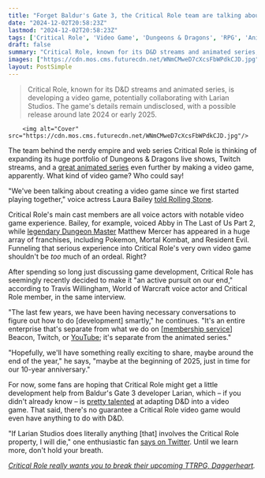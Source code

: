 ```yaml
---
title: "Forget Baldur's Gate 3, the Critical Role team are talking about creating their own video game"
date: "2024-12-02T20:58:23Z"
lastmod: "2024-12-02T20:58:23Z"
tags: ['Critical Role', 'Video Game', 'Dungeons & Dragons', 'RPG', 'Animation']
draft: false
summary: "Critical Role, known for its D&D streams and animated series, is developing a video game,  potentially collaborating with Larian Studios.  The game's details remain undisclosed, with a possible release around late 2024 or early 2025."
images: ["https://cdn.mos.cms.futurecdn.net/WNmCMweD7cXcsFbWPdkCJD.jpg"]
layout: PostSimple
---
```

> Critical Role, known for its D&D streams and animated series, is developing a video game,  potentially collaborating with Larian Studios.  The game's details remain undisclosed, with a possible release around late 2024 or early 2025.


        <img alt="Cover" src="https://cdn.mos.cms.futurecdn.net/WNmCMweD7cXcsFbWPdkCJD.jpg"/>
        
The team behind the nerdy empire and web series Critical Role is thinking of expanding its huge portfolio of Dungeons & Dragons live shows, Twitch streams, and a [<u>great animated series</u>](https://www.gamesradar.com/entertainment/animation-shows/one-of-amazons-best-animated-shows-is-coming-back-for-season-4/) even further by making a video game, apparently. What kind of video game? Who could say!

"We've been talking about creating a video game since we first started playing together," voice actress Laura Bailey [<u>told Rolling Stone</u>](https://www.rollingstone.com/culture/rs-gaming/critical-role-dungeons-and-dragons-interview-1235188141/). 

Critical Role's main cast members are all voice actors with notable video game experience. Bailey, for example, voiced Abby in The Last of Us Part 2, while [<u>legendary Dungeon Master</u>](https://www.gamesradar.com/dandd-legend-matthew-mercer-overcomes-baldurs-gate-3-challenge-by-stacking-40-boxes/) Matthew Mercer has appeared in a huge array of franchises, including Pokemon, Mortal Kombat, and Resident Evil. Funneling that serious experience into Critical Role's very own video game shouldn't be *too* much of an ordeal. Right? 

After spending so long just discussing game development, Critical Role has seemingly recently decided to make it "an active pursuit on our end," according to Travis Willingham, World of Warcraft voice actor and Critical Role member, in the same interview. 

"The last few years, we have been having necessary conversations to figure out how to do [development] smartly," he continues. "It's an entire enterprise that's separate from what we do on [[<u>membership service</u>](https://critrole.com/beacon/)] Beacon, Twitch, or [YouTube](https://www.gamesradar.com/tag/youtube/); it's separate from the animated series."

"Hopefully, we'll have something really exciting to share, maybe around the end of the year," he says, "maybe at the beginning of 2025, just in time for our 10-year anniversary." 

For now, some fans are hoping that Critical Role might get a little development help from Baldur's Gate 3 developer Larian, which – if you didn't already know – is [<u>pretty talented</u>](https://www.gamesradar.com/games/baldur-s-gate/after-the-success-of-baldurs-gate-3-hasbro-has-a-new-dungeons-and-dragons-game-in-the-works-we-want-to-reach-fans-where-they-want-to-play/) at adapting D&D into a video game. That said, there's no guarantee a Critical Role video game would even have anything to do with D&D.

"If Larian Studios does literally anything [that] involves the Critical Role property, I will die," one enthusiastic fan [<u>says on Twitter</u>](https://x.com/TylerJArthur/status/1863607508251652360). Until we learn more, don't hold your breath. 

[<u><em>Critical Role really wants you to break their upcoming TTRPG, Daggerheart</em></u>](https://www.gamesradar.com/critical-role-want-you-to-break-their-upcoming-ttrpg-daggerheart/)*.*
        
